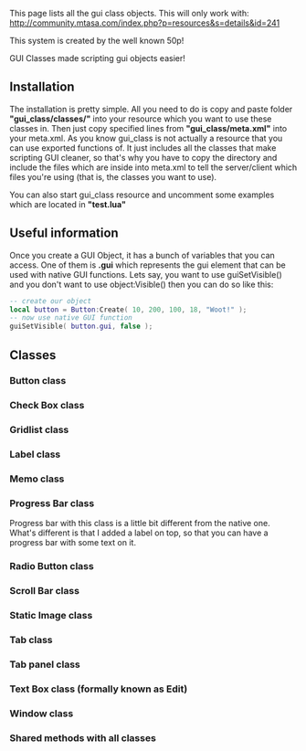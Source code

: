 <pageclass class="resource" subcaption="Script"></pageclass>
This page lists all the gui class objects. This will only work with: http://community.mtasa.com/index.php?p=resources&s=details&id=241

This system is created by the well known 50p!

GUI Classes made scripting gui objects easier!


==Installation==
The installation is pretty simple. All you need to do is copy and paste folder '''"gui_class/classes/"''' into your resource which you want to use these classes in. Then just copy specified lines from '''"gui_class/meta.xml"''' into your meta.xml. As you know gui_class is not actually a resource that you can use exported functions of. It just includes all the classes that make scripting GUI cleaner, so that's why you have to copy the directory and include the files which are inside into meta.xml to tell the server/client which files you're using (that is, the classes you want to use).

You can also start gui_class resource and uncomment some examples which are located in '''"test.lua"'''

==Useful information==
Once you create a GUI Object, it has a bunch of variables that you can access. One of them is '''.gui''' which represents the gui element that can be used with native GUI functions. Lets say, you want to use guiSetVisible() and you don't want to use object:Visible() then you can do so like this:
<syntaxhighlight lang="lua">
-- create our object
local button = Button:Create( 10, 200, 100, 18, "Woot!" );
-- now use native GUI function
guiSetVisible( button.gui, false );
</syntaxhighlight>

==Classes==
===Button class===
{{GUI_Classes_Button}}

===Check Box class===
{{GUI_Classes_CheckBox}}

===Gridlist class===
{{GUI_Classes_Gridlist}}

===Label class===
{{GUI_Classes_Label}}

===Memo class===
{{GUI_Classes_Memo}}

===Progress Bar class===
Progress bar with this class is a little bit different from the native one. What's different is that I added a label on top, so that you can have a progress bar with some text on it.
{{GUI_Classes_ProgressBar}}

===Radio Button class===
{{GUI_Classes_RadioButton}}

===Scroll Bar class===
{{GUI_Classes_ScrollBar}}

===Static Image class===
{{GUI_Classes_StaticImage}}

===Tab class===
{{GUI_Classes_Tab}}

===Tab panel class===
{{GUI_Classes_TabPanel}}

===Text Box class (formally known as Edit)===
{{GUI_Classes_TextBox}}

===Window class===
{{GUI_Classes_Window}}

===Shared methods with all classes===
{{GUI_Classes_SharedFuncs}}
